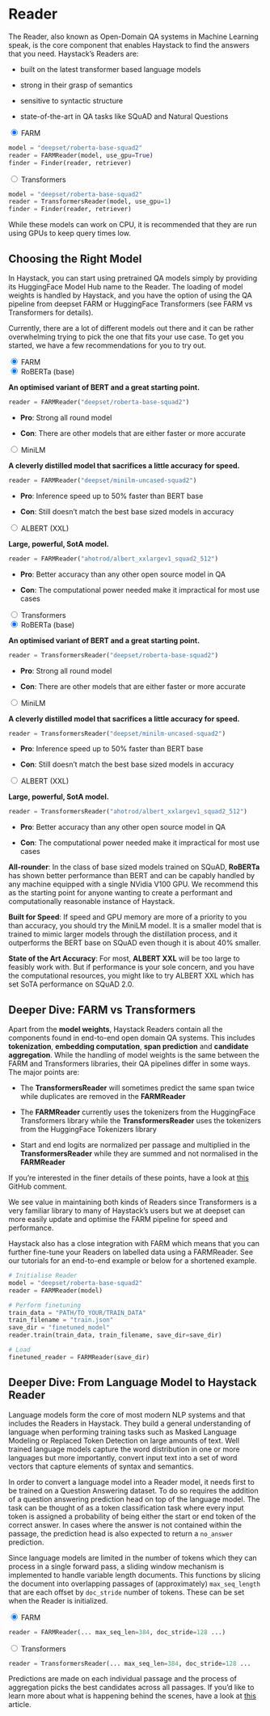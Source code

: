 <!---
title: "Reader"
metaTitle: "Reader"
metaDescription: ""
slug: "/docs/reader"
date: "2020-09-03"
id: "readermd"
--->

# Reader

The Reader, also known as Open-Domain QA systems in Machine Learning speak,
is the core component that enables Haystack to find the answers that you need.
Haystack’s Readers are:

- built on the latest transformer based language models

- strong in their grasp of semantics

- sensitive to syntactic structure

- state-of-the-art in QA tasks like SQuAD and Natural Questions

<div class="tabs tabsreaderreader">

<div class="tab">
<input type="radio" id="tab-0-1" name="tab-group-0" checked />
<label class="labelouter" for="tab-0-1">FARM</label>
<div class="tabcontent">

```python
model = "deepset/roberta-base-squad2"
reader = FARMReader(model, use_gpu=True)
finder = Finder(reader, retriever)
```

</div> 
</div>

<div class="tab">
<input type="radio" id="tab-0-2" name="tab-group-0" />
<label class="labelouter" for="tab-0-2">Transformers</label>
<div class="tabcontent">

```python
model = "deepset/roberta-base-squad2"
reader = TransformersReader(model, use_gpu=1)
finder = Finder(reader, retriever)
```

</div> 
</div>

</div>

While these models can work on CPU, it is recommended that they are run using GPUs to keep query times low.

## Choosing the Right Model

In Haystack, you can start using pretrained QA models simply by providing its HuggingFace Model Hub name to the Reader.
The loading of model weights is handled by Haystack,
and you have the option of using the QA pipeline from deepset FARM or HuggingFace Transformers (see FARM vs Transformers for details).

Currently, there are a lot of different models out there and it can be rather overwhelming trying to pick the one that fits your use case.
To get you started, we have a few recommendations for you to try out.

<div class="tabs tabsreader">

<div class="tab">
<input type="radio" id="tab-1" name="tab-group-1" checked />
<label class="labelouter" for="tab-1">FARM</label>
<div class="tabcontent">

<div class="tabs innertabs">

<div class="tab">
<input type="radio" id="tab-1-1" name="tab-group-2" checked />
<label class="labelinner" for="tab-1-1">RoBERTa (base)</label>
<div class="tabcontentinner">

**An optimised variant of BERT and a great starting point.**

```python
reader = FARMReader("deepset/roberta-base-squad2")
```

- **Pro**: Strong all round model

- **Con**: There are other models that are either faster or more accurate

</div>
</div>

<div class="tab">
<input type="radio" id="tab-1-2" name="tab-group-2" />
<label class="labelinner" for="tab-1-2">MiniLM</label>
<div class="tabcontentinner">

**A cleverly distilled model that sacrifices a little accuracy for speed.**

```python
reader = FARMReader("deepset/minilm-uncased-squad2")
```

- **Pro**: Inference speed up to 50% faster than BERT base

- **Con**: Still doesn’t match the best base sized models in accuracy

</div>
</div>

<div class="tab">
<input type="radio" id="tab-1-3" name="tab-group-2" />
<label class="labelinner" for="tab-1-3">ALBERT (XXL)</label>
<div class="tabcontentinner">

**Large, powerful, SotA model.**

```python
reader = FARMReader("ahotrod/albert_xxlargev1_squad2_512")
```

- **Pro**: Better accuracy than any other open source model in QA

- **Con**: The computational power needed make it impractical for most use cases

</div>
</div>

</div>

</div> 
</div>

<div class="tab">
<input type="radio" id="tab-2" name="tab-group-1" />
<label class="labelouter" for="tab-2">Transformers</label>
<div class="tabcontent">

<div class="tabs innertabs">

<div class="tab">
<input type="radio" id="tab-2-1" name="tab-group-3" checked />
<label class="labelinner" for="tab-2-1">RoBERTa (base)</label>
<div class="tabcontentinner">

**An optimised variant of BERT and a great starting point.**

```python
reader = TransformersReader("deepset/roberta-base-squad2")
```

- **Pro**: Strong all round model

- **Con**: There are other models that are either faster or more accurate

</div>
</div>

<div class="tab">
<input type="radio" id="tab-2-2" name="tab-group-3" />
<label class="labelinner" for="tab-2-2">MiniLM</label>
<div class="tabcontentinner">

**A cleverly distilled model that sacrifices a little accuracy for speed.**

```python
reader = TransformersReader("deepset/minilm-uncased-squad2")
```

- **Pro**: Inference speed up to 50% faster than BERT base

- **Con**: Still doesn’t match the best base sized models in accuracy

</div>
</div>

<div class="tab">
<input type="radio" id="tab-2-3" name="tab-group-3" />
<label class="labelinner" for="tab-2-3">ALBERT (XXL)</label>
<div class="tabcontentinner">

**Large, powerful, SotA model.**

```python
reader = TransformersReader("ahotrod/albert_xxlargev1_squad2_512")
```

- **Pro**: Better accuracy than any other open source model in QA

- **Con**: The computational power needed make it impractical for most use cases

</div>
</div>

</div>

</div> 
</div>

</div>

**All-rounder**: In the class of base sized models trained on SQuAD, **RoBERTa** has shown better performance than BERT
and can be capably handled by any machine equipped with a single NVidia V100 GPU.
We recommend this as the starting point for anyone wanting to create a performant and computationally reasonable instance of Haystack.

**Built for Speed**: If speed and GPU memory are more of a priority to you than accuracy,
you should try the MiniLM model.
It is a smaller model that is trained to mimic larger models through the distillation process,
and it outperforms the BERT base on SQuAD even though it is about 40% smaller.

<!-- _comment: !! In our tests we found that it was XX% faster than BERT and ~X% better in perfomance. Compared to RoBERTa, it is only off by about X% absolute, -->

**State of the Art Accuracy**: For most, **ALBERT XXL** will be too large to feasibly work with.
But if performance is your sole concern, and you have the computational resources,
you might like to try ALBERT XXL which has set SoTA performance on SQuAD 2.0.

<!-- _comment: !! How good is it? How much computation resource do you need to run it? !! -->

<!-- farm-vs-trans: -->

## Deeper Dive: FARM vs Transformers

Apart from the **model weights**, Haystack Readers contain all the components found in end-to-end open domain QA systems.
This includes **tokenization**, **embedding computation**, **span prediction** and **candidate aggregation**.
While the handling of model weights is the same between the FARM and Transformers libraries, their QA pipelines differ in some ways.
The major points are:

- The **TransformersReader** will sometimes predict the same span twice while duplicates are removed in the **FARMReader**

- The **FARMReader** currently uses the tokenizers from the HuggingFace Transformers library while the **TransformersReader** uses the tokenizers from the HuggingFace Tokenizers library

- Start and end logits are normalized per passage and multiplied in the **TransformersReader** while they are summed and not normalised in the **FARMReader**

If you’re interested in the finer details of these points, have a look at [this](https://github.com/deepset-ai/haystack/issues/248#issuecomment-661977237) GitHub comment.

We see value in maintaining both kinds of Readers since Transformers is a very familiar library to many of Haystack’s users
but we at deepset can more easily update and optimise the FARM pipeline for speed and performance.

<!-- _comment: !! benchmarks !! -->

Haystack also has a close integration with FARM which means that you can further fine-tune your Readers on labelled data using a FARMReader.
See our tutorials for an end-to-end example or below for a shortened example.

```python
# Initialise Reader
model = "deepset/roberta-base-squad2"
reader = FARMReader(model)

# Perform finetuning
train_data = "PATH/TO_YOUR/TRAIN_DATA"
train_filename = "train.json"
save_dir = "finetuned_model"
reader.train(train_data, train_filename, save_dir=save_dir)

# Load
finetuned_reader = FARMReader(save_dir)
```

## Deeper Dive: From Language Model to Haystack Reader

Language models form the core of most modern NLP systems and that includes the Readers in Haystack.
They build a general understanding of language when performing training tasks such as Masked Language Modeling or Replaced Token Detection
on large amounts of text.
Well trained language models capture the word distribution in one or more languages
but more importantly, convert input text into a set of word vectors that capture elements of syntax and semantics.

In order to convert a language model into a Reader model, it needs first to be trained on a Question Answering dataset.
To do so requires the addition of a question answering prediction head on top of the language model.
The task can be thought of as a token classification task where every input token is assigned a probability of being
either the start or end token of the correct answer.
In cases where the answer is not contained within the passage, the prediction head is also expected to return a `no_answer` prediction.

<!-- _comment: !! Diagram of language model / prediction head !! -->

Since language models are limited in the number of tokens which they can process in a single forward pass,
a sliding window mechanism is implemented to handle variable length documents.
This functions by slicing the document into overlapping passages of (approximately) `max_seq_length`
that are each offset by `doc_stride` number of tokens.
These can be set when the Reader is initialized.

<div class="tabs tabsreaderdeep">

<div class="tab">
<input type="radio" id="tab-7-1" name="tab-group-7" checked />
<label class="labelouter" for="tab-7-1">FARM</label>
<div class="tabcontent">

```python
reader = FARMReader(... max_seq_len=384, doc_stride=128 ...)
```

</div> 
</div>

<div class="tab">
<input type="radio" id="tab-7-2" name="tab-group-7" />
<label class="labelouter" for="tab-7-2">Transformers</label>
<div class="tabcontent">

```python
reader = TransformersReader(... max_seq_len=384, doc_stride=128 ...
```

</div> 
</div>

</div>

Predictions are made on each individual passage and the process of aggregation picks the best candidates across all passages.
If you’d like to learn more about what is happening behind the scenes, have a look at [this](https://medium.com/deepset-ai/modern-question-answering-systems-explained-4d0913744097) article.

<!-- _comment: !! Diagram from Blog !! -->
